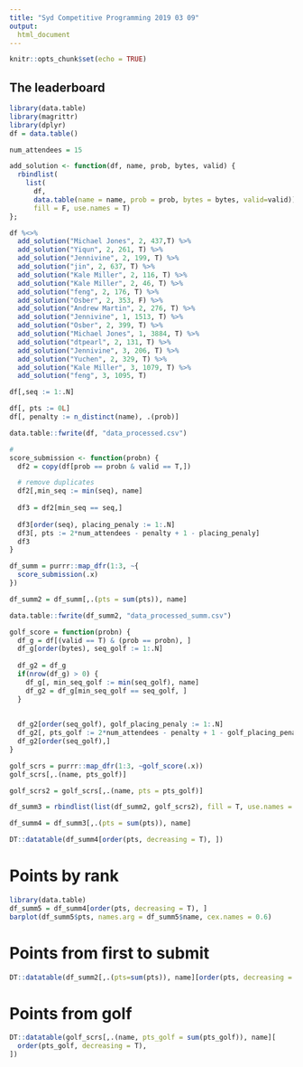 ```yaml
---
title: "Syd Competitive Programming 2019 03 09"
output:
  html_document
---
```


```r
knitr::opts_chunk$set(echo = TRUE)
```

## The leaderboard
```r
library(data.table)
library(magrittr)
library(dplyr)
df = data.table()

num_attendees = 15

add_solution <- function(df, name, prob, bytes, valid) {
  rbindlist(
    list(
      df, 
      data.table(name = name, prob = prob, bytes = bytes, valid=valid)), 
      fill = F, use.names = T)
};

df %<>% 
  add_solution("Michael Jones", 2, 437,T) %>% 
  add_solution("Yiqun", 2, 261, T) %>% 
  add_solution("Jennivine", 2, 199, T) %>% 
  add_solution("jin", 2, 637, T) %>% 
  add_solution("Kale Miller", 2, 116, T) %>% 
  add_solution("Kale Miller", 2, 46, T) %>% 
  add_solution("feng", 2, 176, T) %>% 
  add_solution("Osber", 2, 353, F) %>% 
  add_solution("Andrew Martin", 2, 276, T) %>% 
  add_solution("Jennivine", 1, 1513, T) %>% 
  add_solution("Osber", 2, 399, T) %>% 
  add_solution("Michael Jones", 1, 3884, T) %>% 
  add_solution("dtpearl", 2, 131, T) %>% 
  add_solution("Jennivine", 3, 206, T) %>% 
  add_solution("Yuchen", 2, 329, T) %>% 
  add_solution("Kale Miller", 3, 1079, T) %>% 
  add_solution("feng", 3, 1095, T)

df[,seq := 1:.N]

df[, pts := 0L]
df[, penalty := n_distinct(name), .(prob)]

data.table::fwrite(df, "data_processed.csv")
```

```r
#
score_submission <- function(probn) {
  df2 = copy(df[prob == probn & valid == T,])

  # remove duplicates
  df2[,min_seq := min(seq), name]
  
  df3 = df2[min_seq == seq,]
  
  df3[order(seq), placing_penaly := 1:.N]
  df3[, pts := 2*num_attendees - penalty + 1 - placing_penaly]
  df3
}

df_summ = purrr::map_dfr(1:3, ~{
  score_submission(.x)
})

df_summ2 = df_summ[,.(pts = sum(pts)), name]

data.table::fwrite(df_summ2, "data_processed_summ.csv")
```


```r
golf_score = function(probn) {
  df_g = df[(valid == T) & (prob == probn), ]
  df_g[order(bytes), seq_golf := 1:.N]
  
  df_g2 = df_g
  if(nrow(df_g) > 0) {
    df_g[, min_seq_golf := min(seq_golf), name]
    df_g2 = df_g[min_seq_golf == seq_golf, ]
  }
  
  
  df_g2[order(seq_golf), golf_placing_penaly := 1:.N]
  df_g2[, pts_golf := 2*num_attendees - penalty + 1 - golf_placing_penaly]
  df_g2[order(seq_golf),]
}

golf_scrs = purrr::map_dfr(1:3, ~golf_score(.x))
golf_scrs[,.(name, pts_golf)]
```

```r
golf_scrs2 = golf_scrs[,.(name, pts = pts_golf)]

df_summ3 = rbindlist(list(df_summ2, golf_scrs2), fill = T, use.names = T)

df_summ4 = df_summ3[,.(pts = sum(pts)), name]

DT::datatable(df_summ4[order(pts, decreasing = T), ])
```


# Points by rank

```r
library(data.table)
df_summ5 = df_summ4[order(pts, decreasing = T), ]
barplot(df_summ5$pts, names.arg = df_summ5$name, cex.names = 0.6)
```

# Points from first to submit
```r
DT::datatable(df_summ2[,.(pts=sum(pts)), name][order(pts, decreasing = T)])
```

# Points from golf
```r
DT::datatable(golf_scrs[,.(name, pts_golf = sum(pts_golf)), name][
  order(pts_golf, decreasing = T),
])
```
